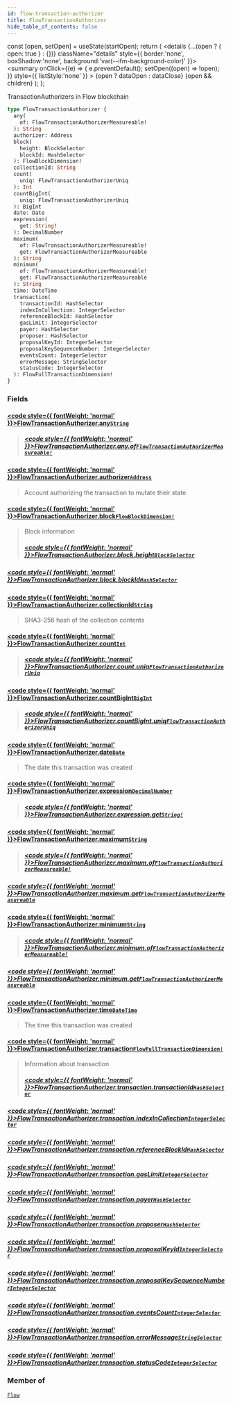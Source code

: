 ```yaml
---
id: flow-transaction-authorizer
title: FlowTransactionAuthorizer
hide_table_of_contents: false
---
```







  const [open, setOpen] = useState(startOpen);
  return (
    <details {...(open ? { open: true } : {})} className="details" style={{ border:'none', boxShadow:'none', background:'var(--ifm-background-color)' }}>
      <summary
        onClick={(e) => {
          e.preventDefault();
          setOpen((open) => !open);
        }}
        style={{ listStyle:'none' }}
      >
      {open ? dataOpen : dataClose}
      </summary>
      {open && children}
    </details>
  );
};








TransactionAuthorizers in Flow blockchain


```graphql
type FlowTransactionAuthorizer {
  any(
    of: FlowTransactionAuthorizerMeasureable!
  ): String
  authorizer: Address
  block(
    height: BlockSelector
    blockId: HashSelector
  ): FlowBlockDimension!
  collectionId: String
  count(
    uniq: FlowTransactionAuthorizerUniq
  ): Int
  countBigInt(
    uniq: FlowTransactionAuthorizerUniq
  ): BigInt
  date: Date
  expression(
    get: String!
  ): DecimalNumber
  maximum(
    of: FlowTransactionAuthorizerMeasureable!
    get: FlowTransactionAuthorizerMeasureable
  ): String
  minimum(
    of: FlowTransactionAuthorizerMeasureable!
    get: FlowTransactionAuthorizerMeasureable
  ): String
  time: DateTime
  transaction(
    transactionId: HashSelector
    indexInCollection: IntegerSelector
    referenceBlockId: HashSelector
    gasLimit: IntegerSelector
    payer: HashSelector
    proposer: HashSelector
    proposalKeyId: IntegerSelector
    proposalKeySequenceNumber: IntegerSelector
    eventsCount: IntegerSelector
    errorMessage: StringSelector
    statusCode: IntegerSelector
  ): FlowFullTransactionDimension!
}
```




### Fields

#### [<code style={{ fontWeight: 'normal' }}>FlowTransactionAuthorizer.<b>any</b></code>](#)<Bullet />[`String`](/docs/graphql-reference/scalars/string) <Badge class="badge badge--secondary" text="scalar"/> 
> 
> 
> 
> ##### [<code style={{ fontWeight: 'normal' }}>FlowTransactionAuthorizer.any.<b>of</b></code>](#)<Bullet />[`FlowTransactionAuthorizerMeasureable!`](/docs/graphql-reference/enums/flow-transaction-authorizer-measureable) <Badge class="badge badge--secondary" text="non-null"/> <Badge class="badge badge--secondary" text="enum"/> 
> 
> 
> 
> 

#### [<code style={{ fontWeight: 'normal' }}>FlowTransactionAuthorizer.<b>authorizer</b></code>](#)<Bullet />[`Address`](/docs/graphql-reference/objects/address) <Badge class="badge badge--secondary" text="object"/> 
> 
> 
> Account authorizing the transaction to mutate their state.
> 

#### [<code style={{ fontWeight: 'normal' }}>FlowTransactionAuthorizer.<b>block</b></code>](#)<Bullet />[`FlowBlockDimension!`](/docs/graphql-reference/objects/flow-block-dimension) <Badge class="badge badge--secondary" text="non-null"/> <Badge class="badge badge--secondary" text="object"/> 
> 
> 
> Block information
> ##### [<code style={{ fontWeight: 'normal' }}>FlowTransactionAuthorizer.block.<b>height</b></code>](#)<Bullet />[`BlockSelector`](/docs/graphql-reference/inputs/block-selector) <Badge class="badge badge--secondary" text="input"/> 
> 
> 
> 
> 

##### [<code style={{ fontWeight: 'normal' }}>FlowTransactionAuthorizer.block.<b>blockId</b></code>](#)<Bullet />[`HashSelector`](/docs/graphql-reference/inputs/hash-selector) <Badge class="badge badge--secondary" text="input"/> 
> 
> 
> 
> 

#### [<code style={{ fontWeight: 'normal' }}>FlowTransactionAuthorizer.<b>collectionId</b></code>](#)<Bullet />[`String`](/docs/graphql-reference/scalars/string) <Badge class="badge badge--secondary" text="scalar"/> 
> 
> 
> SHA3-256 hash of the collection contents
> 

#### [<code style={{ fontWeight: 'normal' }}>FlowTransactionAuthorizer.<b>count</b></code>](#)<Bullet />[`Int`](/docs/graphql-reference/scalars/int) <Badge class="badge badge--secondary" text="scalar"/> 
> 
> 
> 
> ##### [<code style={{ fontWeight: 'normal' }}>FlowTransactionAuthorizer.count.<b>uniq</b></code>](#)<Bullet />[`FlowTransactionAuthorizerUniq`](/docs/graphql-reference/enums/flow-transaction-authorizer-uniq) <Badge class="badge badge--secondary" text="enum"/> 
> 
> 
> 
> 

#### [<code style={{ fontWeight: 'normal' }}>FlowTransactionAuthorizer.<b>countBigInt</b></code>](#)<Bullet />[`BigInt`](/docs/graphql-reference/scalars/big-int) <Badge class="badge badge--secondary" text="scalar"/> 
> 
> 
> 
> ##### [<code style={{ fontWeight: 'normal' }}>FlowTransactionAuthorizer.countBigInt.<b>uniq</b></code>](#)<Bullet />[`FlowTransactionAuthorizerUniq`](/docs/graphql-reference/enums/flow-transaction-authorizer-uniq) <Badge class="badge badge--secondary" text="enum"/> 
> 
> 
> 
> 

#### [<code style={{ fontWeight: 'normal' }}>FlowTransactionAuthorizer.<b>date</b></code>](#)<Bullet />[`Date`](/docs/graphql-reference/objects/date) <Badge class="badge badge--secondary" text="object"/> 
> 
> 
> The date this transaction was created
> 

#### [<code style={{ fontWeight: 'normal' }}>FlowTransactionAuthorizer.<b>expression</b></code>](#)<Bullet />[`DecimalNumber`](/docs/graphql-reference/scalars/decimal-number) <Badge class="badge badge--secondary" text="scalar"/> 
> 
> 
> 
> ##### [<code style={{ fontWeight: 'normal' }}>FlowTransactionAuthorizer.expression.<b>get</b></code>](#)<Bullet />[`String!`](/docs/graphql-reference/scalars/string) <Badge class="badge badge--secondary" text="non-null"/> <Badge class="badge badge--secondary" text="scalar"/> 
> 
> 
> 
> 

#### [<code style={{ fontWeight: 'normal' }}>FlowTransactionAuthorizer.<b>maximum</b></code>](#)<Bullet />[`String`](/docs/graphql-reference/scalars/string) <Badge class="badge badge--secondary" text="scalar"/> 
> 
> 
> 
> ##### [<code style={{ fontWeight: 'normal' }}>FlowTransactionAuthorizer.maximum.<b>of</b></code>](#)<Bullet />[`FlowTransactionAuthorizerMeasureable!`](/docs/graphql-reference/enums/flow-transaction-authorizer-measureable) <Badge class="badge badge--secondary" text="non-null"/> <Badge class="badge badge--secondary" text="enum"/> 
> 
> 
> 
> 

##### [<code style={{ fontWeight: 'normal' }}>FlowTransactionAuthorizer.maximum.<b>get</b></code>](#)<Bullet />[`FlowTransactionAuthorizerMeasureable`](/docs/graphql-reference/enums/flow-transaction-authorizer-measureable) <Badge class="badge badge--secondary" text="enum"/> 
> 
> 
> 
> 

#### [<code style={{ fontWeight: 'normal' }}>FlowTransactionAuthorizer.<b>minimum</b></code>](#)<Bullet />[`String`](/docs/graphql-reference/scalars/string) <Badge class="badge badge--secondary" text="scalar"/> 
> 
> 
> 
> ##### [<code style={{ fontWeight: 'normal' }}>FlowTransactionAuthorizer.minimum.<b>of</b></code>](#)<Bullet />[`FlowTransactionAuthorizerMeasureable!`](/docs/graphql-reference/enums/flow-transaction-authorizer-measureable) <Badge class="badge badge--secondary" text="non-null"/> <Badge class="badge badge--secondary" text="enum"/> 
> 
> 
> 
> 

##### [<code style={{ fontWeight: 'normal' }}>FlowTransactionAuthorizer.minimum.<b>get</b></code>](#)<Bullet />[`FlowTransactionAuthorizerMeasureable`](/docs/graphql-reference/enums/flow-transaction-authorizer-measureable) <Badge class="badge badge--secondary" text="enum"/> 
> 
> 
> 
> 

#### [<code style={{ fontWeight: 'normal' }}>FlowTransactionAuthorizer.<b>time</b></code>](#)<Bullet />[`DateTime`](/docs/graphql-reference/objects/date-time) <Badge class="badge badge--secondary" text="object"/> 
> 
> 
> The time this transaction was created
> 

#### [<code style={{ fontWeight: 'normal' }}>FlowTransactionAuthorizer.<b>transaction</b></code>](#)<Bullet />[`FlowFullTransactionDimension!`](/docs/graphql-reference/objects/flow-full-transaction-dimension) <Badge class="badge badge--secondary" text="non-null"/> <Badge class="badge badge--secondary" text="object"/> 
> 
> 
> Information about transaction
> ##### [<code style={{ fontWeight: 'normal' }}>FlowTransactionAuthorizer.transaction.<b>transactionId</b></code>](#)<Bullet />[`HashSelector`](/docs/graphql-reference/inputs/hash-selector) <Badge class="badge badge--secondary" text="input"/> 
> 
> 
> 
> 

##### [<code style={{ fontWeight: 'normal' }}>FlowTransactionAuthorizer.transaction.<b>indexInCollection</b></code>](#)<Bullet />[`IntegerSelector`](/docs/graphql-reference/inputs/integer-selector) <Badge class="badge badge--secondary" text="input"/> 
> 
> 
> 
> 

##### [<code style={{ fontWeight: 'normal' }}>FlowTransactionAuthorizer.transaction.<b>referenceBlockId</b></code>](#)<Bullet />[`HashSelector`](/docs/graphql-reference/inputs/hash-selector) <Badge class="badge badge--secondary" text="input"/> 
> 
> 
> 
> 

##### [<code style={{ fontWeight: 'normal' }}>FlowTransactionAuthorizer.transaction.<b>gasLimit</b></code>](#)<Bullet />[`IntegerSelector`](/docs/graphql-reference/inputs/integer-selector) <Badge class="badge badge--secondary" text="input"/> 
> 
> 
> 
> 

##### [<code style={{ fontWeight: 'normal' }}>FlowTransactionAuthorizer.transaction.<b>payer</b></code>](#)<Bullet />[`HashSelector`](/docs/graphql-reference/inputs/hash-selector) <Badge class="badge badge--secondary" text="input"/> 
> 
> 
> 
> 

##### [<code style={{ fontWeight: 'normal' }}>FlowTransactionAuthorizer.transaction.<b>proposer</b></code>](#)<Bullet />[`HashSelector`](/docs/graphql-reference/inputs/hash-selector) <Badge class="badge badge--secondary" text="input"/> 
> 
> 
> 
> 

##### [<code style={{ fontWeight: 'normal' }}>FlowTransactionAuthorizer.transaction.<b>proposalKeyId</b></code>](#)<Bullet />[`IntegerSelector`](/docs/graphql-reference/inputs/integer-selector) <Badge class="badge badge--secondary" text="input"/> 
> 
> 
> 
> 

##### [<code style={{ fontWeight: 'normal' }}>FlowTransactionAuthorizer.transaction.<b>proposalKeySequenceNumber</b></code>](#)<Bullet />[`IntegerSelector`](/docs/graphql-reference/inputs/integer-selector) <Badge class="badge badge--secondary" text="input"/> 
> 
> 
> 
> 

##### [<code style={{ fontWeight: 'normal' }}>FlowTransactionAuthorizer.transaction.<b>eventsCount</b></code>](#)<Bullet />[`IntegerSelector`](/docs/graphql-reference/inputs/integer-selector) <Badge class="badge badge--secondary" text="input"/> 
> 
> 
> 
> 

##### [<code style={{ fontWeight: 'normal' }}>FlowTransactionAuthorizer.transaction.<b>errorMessage</b></code>](#)<Bullet />[`StringSelector`](/docs/graphql-reference/inputs/string-selector) <Badge class="badge badge--secondary" text="input"/> 
> 
> 
> 
> 

##### [<code style={{ fontWeight: 'normal' }}>FlowTransactionAuthorizer.transaction.<b>statusCode</b></code>](#)<Bullet />[`IntegerSelector`](/docs/graphql-reference/inputs/integer-selector) <Badge class="badge badge--secondary" text="input"/> 
> 
> 
> 
> 



### Member of

[`Flow`](/docs/graphql-reference/objects/flow)  <Badge class="secondary" text="object"/>

